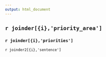 ```yaml
---
output: html_document
---
```



## `r joinder[{i},'priority_area']` 

### `r joinder[{i},'priorities']` 

`r joinder2[{i},'sentence']` 

